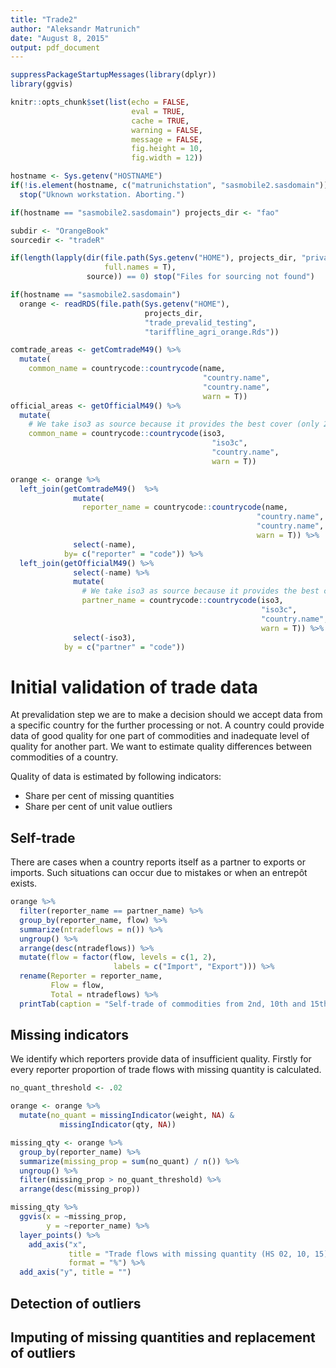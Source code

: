 ```yaml
---
title: "Trade2"
author: "Aleksandr Matrunich"
date: "August 8, 2015"
output: pdf_document
---
```


```r
suppressPackageStartupMessages(library(dplyr))
library(ggvis)

knitr::opts_chunk$set(list(echo = FALSE,
                           eval = TRUE,
                           cache = TRUE,
                           warning = FALSE,
                           message = FALSE,
                           fig.height = 10,
                           fig.width = 12))

hostname <- Sys.getenv("HOSTNAME")
if(!is.element(hostname, c("matrunichstation", "sasmobile2.sasdomain"))) 
  stop("Uknown workstation. Aborting.")

if(hostname == "sasmobile2.sasdomain") projects_dir <- "fao"

subdir <- "OrangeBook"
sourcedir <- "tradeR"

if(length(lapply(dir(file.path(Sys.getenv("HOME"), projects_dir, "privateFAO", subdir, sourcedir), 
                     full.names = T), 
                 source)) == 0) stop("Files for sourcing not found")

if(hostname == "sasmobile2.sasdomain") 
  orange <- readRDS(file.path(Sys.getenv("HOME"), 
                              projects_dir, 
                              "trade_prevalid_testing",
                              "tariffline_agri_orange.Rds"))

comtrade_areas <- getComtradeM49() %>% 
  mutate(
    common_name = countrycode::countrycode(name,
                                           "country.name",
                                           "country.name",
                                           warn = T))
official_areas <- getOfficialM49() %>% 
  mutate(
    # We take iso3 as source because it provides the best cover (only 2 NA)
    common_name = countrycode::countrycode(iso3,
                                             "iso3c",
                                             "country.name",
                                             warn = T))

orange <- orange %>% 
  left_join(getComtradeM49()  %>%
              mutate(
                reporter_name = countrycode::countrycode(name,
                                                       "country.name",
                                                       "country.name",
                                                       warn = T)) %>% 
              select(-name),
            by= c("reporter" = "code")) %>% 
  left_join(getOfficialM49() %>% 
              select(-name) %>% 
              mutate(
                # We take iso3 as source because it provides the best cover (only 2 NA)
                partner_name = countrycode::countrycode(iso3,
                                                        "iso3c",
                                                        "country.name",
                                                        warn = T)) %>% 
              select(-iso3),
            by = c("partner" = "code"))
```

# Initial validation of trade data

At prevalidation step we are to make a decision should we accept data from a specific country for the further processing or not. A country could provide data of good quality for one part of commodities and inadequate level of quality for another part. We want to estimate quality differences between commodities of a country.

Quality of data is estimated by following indicators:

* Share per cent of missing quantities
* Share per cent of unit value outliers


## Self-trade

There are cases when a country reports itself as a partner to exports or imports. Such situations can occur due to mistakes or when an entrepôt exists.

```r
orange %>% 
  filter(reporter_name == partner_name) %>% 
  group_by(reporter_name, flow) %>% 
  summarize(ntradeflows = n()) %>% 
  ungroup() %>% 
  arrange(desc(ntradeflows)) %>% 
  mutate(flow = factor(flow, levels = c(1, 2), 
                       labels = c("Import", "Export"))) %>% 
  rename(Reporter = reporter_name, 
         Flow = flow, 
         Total = ntradeflows) %>% 
  printTab(caption = "Self-trade of commodities from 2nd, 10th and 15th HS chapters in 2011")
```

## Missing indicators

We identify which reporters provide data of insufficient quality. Firstly for every reporter proportion of trade flows with missing quantity is calculated. 

```r
no_quant_threshold <- .02

orange <- orange %>% 
  mutate(no_quant = missingIndicator(weight, NA) &
           missingIndicator(qty, NA))  

missing_qty <- orange %>% 
  group_by(reporter_name) %>% 
  summarize(missing_prop = sum(no_quant) / n()) %>% 
  ungroup() %>% 
  filter(missing_prop > no_quant_threshold) %>% 
  arrange(desc(missing_prop))

missing_qty %>% 
  ggvis(x = ~missing_prop,
        y = ~reporter_name) %>% 
  layer_points() %>% 
    add_axis("x", 
             title = "Trade flows with missing quantity (HS 02, 10, 15)",
             format = "%") %>% 
  add_axis("y", title = "") 
```


## Detection of outliers

## Imputing of missing quantities and replacement of outliers